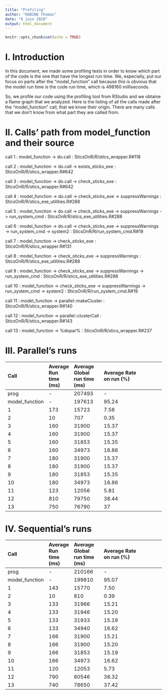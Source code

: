 ```yaml
---
title: "Profiling"
author: "ROBINE Thomas"
date: "8 juin 2020"
output: html_document
---
```


```r
knitr::opts_chunk$set(echo = TRUE)
```

# I. Introduction

In this document, we made some profiling tests in order to know which part of the code is the one that have the longest run time.
We, especially, put our focus on parts after the "model_function" call because this is obvious that the model run time is the code run time, which is 498160 milliseconds.

So, we profile our code using the profiling tool from RStudio and we obtaine a flame graph that we analyzed.
Here is the listing of all the calls made after the "model_function" call, that we know their origin. There are many calls that we don't know from what part they are called from.

# II. Calls' path from model_function and their source

call 1 : model_function -> do.call :  SticsOnR/R/stics_wrapper.R#118

call 2 : model_function -> do.call -> exists_sticks_exe : SticsOnR/R/stics_wrapper.R#642

call 3 : model_function -> do.call -> check_sticks_exe : SticsOnR/R/stics_wrapper.R#642

call 4 : model_function -> do.call -> check_sticks_exe -> suppressWarnings : SticsOnR/R/stics_exe_utilities.R#288

call 5 : model_function -> do.call -> check_sticks_exe -> suppressWarnings -> run_system_cmd : SticsOnR/R/stics_exe_utilities.R#288

call 6 : model_function -> do.call -> check_sticks_exe -> suppressWarnings -> run_system_cmd -> system2 : SticsOnR/R/run_system_cmd.R#19

call 7 : model_function -> check_sticks_exe : SticsOnR/R/stics_wrapper.R#131

call 8 : model_function -> check_sticks_exe -> suppressWarnings : SticsOnR/R/stics_exe_utilities.R#288

call 9 : model_function -> check_sticks_exe -> suppressWarnings -> run_system_cmd : SticsOnR/R/stics_exe_utilities.R#288

call 10 : model_function -> check_sticks_exe -> suppressWarnings -> run_system_cmd -> system2 : SticsOnR/R/run_system_cmd.R#19

call 11 : model_function -> parallel::makeCluster : SticsOnR/R/stics_wrapper.R#140

call 12 : model_function -> parallel::clusterCall : SticsOnR/R/stics_wrapper.R#143

call 13 : model_function -> %dopar% : SticsOnR/R/stics_wrapper.R#237

# III. Parallel's runs

Call | Average Run time (ms) | Average Global run time (ms) | Average Rate on run (%)
:----|:-------|:--------------|:---------------------|:---------------
prog | - |207493 | - 
model_function | - | 197613 | 95.24
1 | 173 | 15723 | 7.58
2 | 10 | 707 | 0.35
3 | 160 | 31900 | 15.37
4 | 160 | 31900 | 15.37
5 | 160 | 31853 | 15.35
6 | 160 | 34973 | 16.86
7 | 180 | 31900 | 15.37
8 | 180 | 31900 | 15.37
9 | 180 | 31853 | 15.35
10 | 180 | 34973 | 16.86
11 | 123 | 12056 | 5.81
12 | 810 | 79750 | 38.44
13 | 750 | 76790 | 37

# IV. Sequential's runs

Call | Average Run time (ms) | Average Global run time (ms) | Average Rate on run (%)
:----|:-------|:--------------|:---------------------|:---------------
prog | - | 210166 | - 
model_function | - | 199810 | 95.07
1 | 143 | 15770 | 7.50
2 | 10 | 810 | 0.39
3 | 133 | 31966 | 15.21
4 | 133 | 31946 | 15.20
5 | 133 | 31933 | 15.19
6 | 133 | 34940 | 16.62
7 | 166 | 31900 | 15.21
8 | 166 | 31900 | 15.20
9 | 166 | 31853 | 15.19
10 | 166 | 34973 | 16.62
11 | 120 | 12053 | 5.73
12 | 790 | 80546 | 38.32
13 | 740 | 78650 | 37.42
